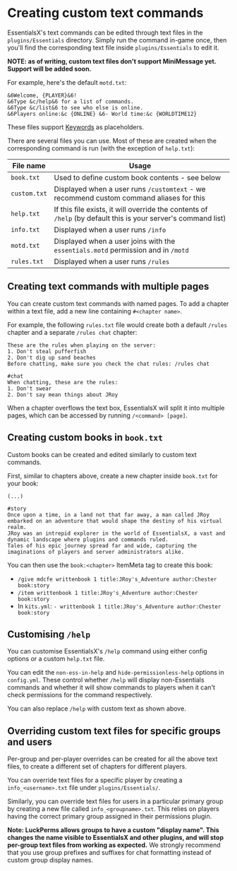 # Creating custom text commands

EssentialsX's text commands can be edited through text files in the `plugins/Essentials` directory. Simply run the command in-game once, then you'll find the corresponding text file inside `plugins/Essentials` to edit it.

**NOTE: as of writing, custom text files don't support MiniMessage yet. Support will be added soon.**

For example, here's the default `motd.txt`:

```
&6Welcome, {PLAYER}&6!
&6Type &c/help&6 for a list of commands.
&6Type &c/list&6 to see who else is online.
&6Players online:&c {ONLINE} &6- World time:&c {WORLDTIME12}
```

These files support [Keywords](/wiki/keywords) as placeholders.

There are several files you can use. Most of these are created when the corresponding command is run (with the exception of `help.txt`):

| File name          | Usage                                                                                   |
|--------------------|-----------------------------------------------------------------------------------------|
| `book.txt`         | Used to define custom book contents - see below                                         |
| `custom.txt`       | Displayed when a user runs `/customtext` - we recommend custom command aliases for this |
| `help.txt`         | If this file exists, it will override the contents of `/help` (by default this is your server's command list) |
| `info.txt`         | Displayed when a user runs `/info`                                                      |
| `motd.txt`         | Displayed when a user joins with the `essentials.motd` permission and in `/motd`        |
| `rules.txt`        | Displayed when a user runs `/rules`                                                     |

## Creating text commands with multiple pages

You can create custom text commands with named pages. To add a chapter within a text file, add a new line containing `#<chapter name>`.

For example, the following `rules.txt` file would create both a default `/rules` chapter and a separate `/rules chat` chapter:

```
These are the rules when playing on the server:
1. Don't steal pufferfish
2. Don't dig up sand beaches
Before chatting, make sure you check the chat rules: /rules chat

#chat
When chatting, these are the rules:
1. Don't swear
2. Don't say mean things about JRoy
```

When a chapter overflows the text box, EssentialsX will split it into multiple pages, which can be accessed by running `/<command> [page]`.

## Creating custom books in `book.txt`

Custom books can be created and edited similarly to custom text commands.

First, similar to chapters above, create a new chapter inside `book.txt` for your book:
```
(...)

#story
Once upon a time, in a land not that far away, a man called JRoy embarked on an adventure that would shape the destiny of his virtual realm.
JRoy was an intrepid explorer in the world of EssentialsX, a vast and dynamic landscape where plugins and commands ruled.
Tales of his epic journey spread far and wide, capturing the imaginations of players and server administrators alike.
```

You can then use the `book:<chapter>` ItemMeta tag to create this book:

* `/give mdcfe writtenbook 1 title:JRoy's_Adventure author:Chester book:story`
* `/item writtenbook 1 title:JRoy's_Adventure author:Chester book:story`
* In `kits.yml`: `- writtenbook 1 title:JRoy's_Adventure author:Chester book:story`

## Customising `/help`

You can customise EssentialsX's `/help` command using either config options or a custom `help.txt` file.

You can edit the `non-ess-in-help` and `hide-permissionless-help` options in `config.yml`.
These control whether `/help` will display non-Essentials commands and whether it will show commands to players when it can't check permissions for the command respectively.

You can also replace `/help` with custom text as shown above.

## Overriding custom text files for specific groups and users

Per-group and per-player overrides can be created for all the above text files, to create a different set of chapters for different players.

You can override text files for a specific player by creating a `info_<username>.txt` file under `plugins/Essentials/`.

Similarly, you can override text files for users in a particular primary group by creating a new file called `info_<groupname>.txt`.
This relies on players having the correct primary group assigned in their permissions plugin.

**Note: LuckPerms allows groups to have a custom "display name". This changes the name visible to EssentialsX and other plugins, and will stop per-group text files from working as expected.**
We strongly recommend that you use group prefixes and suffixes for chat formatting instead of custom group display names.
